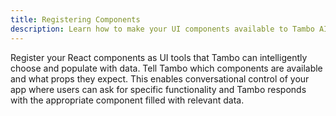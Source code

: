 ```yaml
---
title: Registering Components
description: Learn how to make your UI components available to Tambo AI.
---
```


Register your React components as UI tools that Tambo can intelligently choose and populate with data. Tell Tambo which components are available and what props they expect. This enables conversational control of your app where users can ask for specific functionality and Tambo responds with the appropriate component filled with relevant data.


<LearnMore
  title="More about registering components"
  description="Learn how to register components with tambo"
  href="/docs/concept-details/registering-components"
/>
